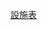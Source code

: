 {{Catnav|頁面分類|地理|地理模板|交通模板|各國交通模板|台灣交通模板|台灣公路模板}}
{{Catnav|頁面分類|地理|国家|亞洲国家|中華民國|台灣|台灣模板|台灣交通模板|台灣公路模板}}

[[分類:台灣公路模板|設施表]]